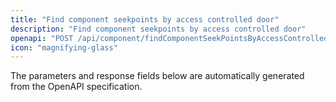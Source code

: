 ```yaml
---
title: "Find component seekpoints by access controlled door"
description: "Find component seekpoints by access controlled door"
openapi: "POST /api/component/findComponentSeekPointsByAccessControlledDoor"
icon: "magnifying-glass"
---
```


<Note>
The parameters and response fields below are automatically generated from the OpenAPI specification.
</Note>
